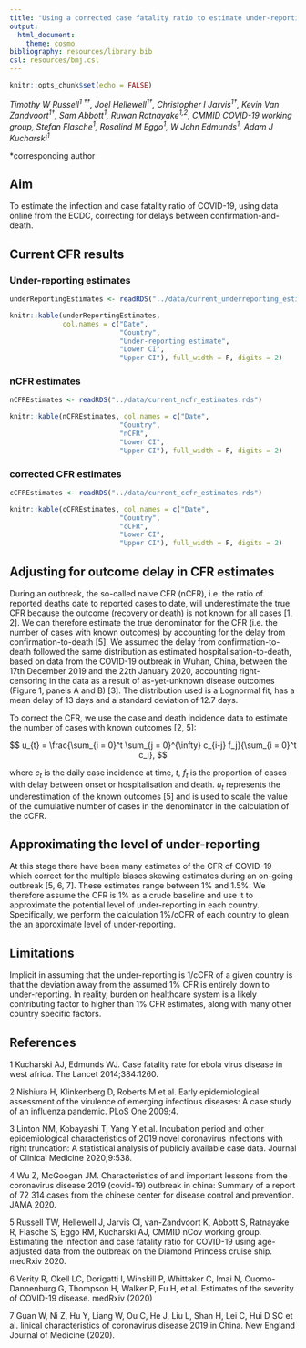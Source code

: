 ```yaml
---
title: "Using a corrected case fatality ratio to estimate under-reporting"
output: 
  html_document:
    theme: cosmo
bibliography: resources/library.bib
csl: resources/bmj.csl
---
```


```r
knitr::opts_chunk$set(echo = FALSE)
```

*Timothy W Russell<sup>1 ††</sup>, Joel Hellewell<sup>1†</sup>, Christopher I Jarvis<sup>1†</sup>, Kevin Van Zandvoort<sup>1†</sup>, Sam Abbott<sup>1</sup>, Ruwan Ratnayake<sup>1,2</sup>, CMMID COVID-19 working group, Stefan Flasche<sup>1</sup>, Rosalind M Eggo<sup>1</sup>, W John Edmunds<sup>1</sup>, Adam J Kucharski<sup>1</sup>*

*corresponding author
  

## Aim

To estimate the infection and case fatality ratio of COVID-19, using data online from the ECDC, correcting for delays between confirmation-and-death.

## Current CFR results {.tabset}

### Under-reporting estimates

```r
underReportingEstimates <- readRDS("../data/current_underreporting_estimates.rds")

```

```r
knitr::kable(underReportingEstimates,
             col.names = c("Date",
                           "Country",
                           "Under-reporting estimate",
                           "Lower CI",
                           "Upper CI"), full_width = F, digits = 2)
```

### nCFR estimates

```r
nCFREstimates <- readRDS("../data/current_ncfr_estimates.rds")

```

```r
knitr::kable(nCFREstimates, col.names = c("Date",
                           "Country",
                           "nCFR",
                           "Lower CI",
                           "Upper CI"), full_width = F, digits = 2)
```

### corrected CFR estimates

```r
cCFREstimates <- readRDS("../data/current_ccfr_estimates.rds")

```

```r
knitr::kable(cCFREstimates, col.names = c("Date",
                           "Country",
                           "cCFR",
                           "Lower CI",
                           "Upper CI"), full_width = F, digits = 2)
```

## Adjusting for outcome delay in CFR estimates

During an outbreak, the so-called naive CFR (nCFR), i.e. the ratio of reported deaths date to reported cases to date, will underestimate the true CFR because the outcome (recovery or death) is not known for all cases [1, 2]. We can therefore estimate the true denominator for the CFR (i.e. the number of cases with known outcomes) by accounting for the delay from confirmation-to-death [5]. 
We assumed the delay from confirmation-to-death followed the same distribution as estimated hospitalisation-to-death, based on data from the COVID-19 outbreak in Wuhan, China, between the 17th December 2019 and the 22th January 2020, accounting right-censoring in the data as a result of as-yet-unknown disease outcomes (Figure 1, panels A and B) [3]. The distribution used is a Lognormal fit, has a mean delay of 13 days and a standard deviation of 12.7 days.

To correct the CFR, we use the case and death incidence data to estimate the number of cases with known outcomes [2, 5]:

$$
u_{t} = \frac{\sum_{i = 0}^t \sum_{j = 0}^{\infty} c_{i-j} f_j}{\sum_{i = 0}^t c_i},
$$ 

where $c_{t}$ is the daily case incidence at time, $t$, $f_t$ is the proportion of cases with delay between onset or hospitalisation and death. $u_t$ represents the underestimation of the known outcomes [5] and is used to scale the value of the cumulative number of cases in the denominator in the calculation of the cCFR.

## Approximating the level of under-reporting

At this stage there have been many estimates of the CFR of COVID-19 which correct for the multiple biases skewing estimates during an on-going outbreak [5, 6, 7]. These estimates range between 1% and 1.5%. We therefore assume the CFR is 1% as a crude baseline and use it to approximate the potential level of under-reporting in each country. Specifically, we perform the calculation 1%/cCFR of each country to glean the an approximate level of under-reporting.

## Limitations

Implicit in assuming that the under-reporting is 1/cCFR of a given country is that the deviation away from the assumed 1% CFR is entirely down to under-reporting. In reality, burden on healthcare system is a likely contributing factor to higher than 1% CFR estimates, along with many other country specific factors.
 
## References

1 Kucharski AJ, Edmunds WJ. Case fatality rate for ebola virus disease in west africa. The Lancet 2014;384:1260.

2 Nishiura H, Klinkenberg D, Roberts M et al. Early epidemiological assessment of the virulence of emerging infectious diseases: A case study of an influenza pandemic. PLoS One 2009;4.

3 Linton NM, Kobayashi T, Yang Y et al. Incubation period and other epidemiological characteristics of 2019 novel coronavirus infections with right truncation: A statistical analysis of publicly available case data. Journal of Clinical Medicine 2020;9:538.

4 Wu Z, McGoogan JM. Characteristics of and important lessons from the coronavirus disease 2019 (covid-19) outbreak in china: Summary of a report of 72 314 cases from the chinese center for disease control and prevention. JAMA 2020.

5 Russell TW,  Hellewell J, Jarvis CI, van-Zandvoort K, Abbott S, Ratnayake R, Flasche S, Eggo RM, Kucharski AJ, CMMID nCov working group. Estimating the infection and case fatality ratio for COVID-19 using age-adjusted data from the outbreak on the Diamond Princess cruise ship. medRxiv 2020.

6 Verity R, Okell LC, Dorigatti I, Winskill P, Whittaker C, Imai N, Cuomo-Dannenburg G, Thompson H, Walker P, Fu H, et al. Estimates of the severity of COVID-19 disease. medRxiv (2020)

7 Guan W, Ni Z, Hu Y, Liang W, Ou C, He J, Liu L, Shan H, Lei C, Hui D SC et al. linical characteristics of coronavirus disease 2019 in China. New England Journal of Medicine (2020).


